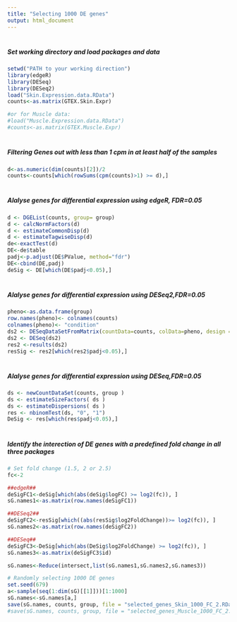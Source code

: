 ---
title: "Selecting 1000 DE genes"
output: html_document
---

#
#
##### Set working directory and load packages and data
```{r, echo=TRUE, results = "asis", warning = FALSE, message = FALSE, eval=FALSE} 
setwd("PATH to your working direction")
library(edgeR)
library(DESeq)
library(DESeq2)
load("Skin.Expression.data.RData")
counts<-as.matrix(GTEX.Skin.Expr)

#or for Muscle data:
#load("Muscle.Expression.data.RData")
#counts<-as.matrix(GTEX.Muscle.Expr)
```

#
##### Filtering Genes out with less than 1 cpm in at least half of the samples 
```{r, echo=TRUE, results = "asis", warning = FALSE, message = FALSE, eval=FALSE} 
d<-as.numeric(dim(counts)[2])/2
counts<-counts[which(rowSums(cpm(counts)>1) >= d),]
```

#
##### Alalyse genes for differential expression using edgeR, FDR=0.05
```{r, echo=TRUE, results = "asis", warning = FALSE, message = FALSE, eval=FALSE} 
d <- DGEList(counts, group= group)
d <- calcNormFactors(d)
d <- estimateCommonDisp(d)
d <- estimateTagwiseDisp(d)
de<-exactTest(d)
DE<-de$table
padj<-p.adjust(DE$PValue, method="fdr")
DE<-cbind(DE,padj)
deSig <- DE[which(DE$padj<0.05),]
```

#
##### Alalyse genes for differential expression using DESeq2,FDR=0.05
```{r, echo=TRUE, results = "asis", warning = FALSE, message = FALSE, eval=FALSE} 
pheno<-as.data.frame(group)
row.names(pheno)<- colnames(counts)
colnames(pheno)<- "condition"
ds2 <- DESeqDataSetFromMatrix(countData=counts, colData=pheno, design = ~ condition )
ds2 <- DESeq(ds2)
res2 <-results(ds2)
resSig <- res2[which(res2$padj<0.05),]
```

#
##### Alalyse genes for differential expression using DESeq,FDR=0.05
```{r, echo=TRUE, results = "asis", warning = FALSE, message = FALSE, eval=FALSE} 
ds <- newCountDataSet(counts, group )
ds <- estimateSizeFactors( ds )
ds <- estimateDispersions( ds )
res <- nbinomTest(ds, "0", "1")
DeSig <- res[which(res$padj<0.05),]
```

#
##### Identify the interection of DE genes with a predefined fold change in all three packages
```{r, echo=TRUE, results = "asis", warning = FALSE, message = FALSE, eval=FALSE} 
# Set fold change (1.5, 2 or 2.5)
fc<-2

##edgeR##
deSigFC1<-deSig[which(abs(deSig$logFC) >= log2(fc)), ]
sG.names1<-as.matrix(row.names(deSigFC1))

##DESeq2##
deSigFC2<-resSig[which((abs(resSig$log2FoldChange))>= log2(fc)), ]
sG.names2<-as.matrix(row.names(deSigFC2))

##DESeq##
deSigFC3<-DeSig[which(abs(DeSig$log2FoldChange) >= log2(fc)), ]
sG.names3<-as.matrix(deSigFC3$id)

sG.names<-Reduce(intersect,list(sG.names1,sG.names2,sG.names3))

# Randomly selecting 1000 DE genes 
set.seed(679)
a<-sample(seq(1:dim(sG)[[1]]))[1:1000] 
sG.names<-sG.names[a,]
save(sG.names, counts, group, file = "selected_genes_Skin_1000_FC_2.RData" )
#save(sG.names, counts, group, file = "selected_genes_Muscle_1000_FC_2.RData" )
```